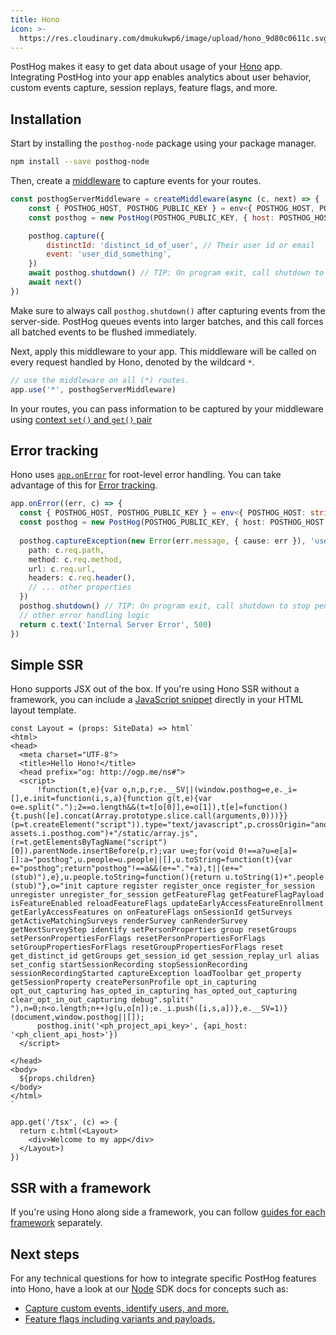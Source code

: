 ```yaml
---
title: Hono
icon: >-
  https://res.cloudinary.com/dmukukwp6/image/upload/hono_9d80c0611c.svg
---
```


PostHog makes it easy to get data about usage of your [Hono](https://hono.dev/) app. 
Integrating PostHog into your app enables analytics about user behavior, custom events 
capture, session replays, feature flags, and more.

## Installation
Start by installing the `posthog-node` package using your package manager.
```sh
npm install --save posthog-node
```

Then, create a [middleware](https://hono.dev/docs/guides/middleware) to capture events for your routes.

```js file="middleware.js"
const posthogServerMiddleware = createMiddleware(async (c, next) => {
    const { POSTHOG_HOST, POSTHOG_PUBLIC_KEY } = env<{ POSTHOG_HOST, POSTHOG_PUBLIC_KEY }>(c)
    const posthog = new PostHog(POSTHOG_PUBLIC_KEY, { host: POSTHOG_HOST })

    posthog.capture({
        distinctId: 'distinct_id_of_user', // Their user id or email
        event: 'user_did_something',
    })
    await posthog.shutdown() // TIP: On program exit, call shutdown to stop pending pollers and flush any remaining events
    await next()
})
```

<CalloutBox icon="IconInfo" title="Shutdown">

Make sure to always call `posthog.shutdown()` after capturing events from the server-side. 
PostHog queues events into larger batches, and this call forces all batched events to be flushed immediately.

</CalloutBox>

Next, apply this middleware to your app. This middleware will be called on every request handled by Hono,
denoted by the wildcard `*`.

```ts file=index.ts
// use the middleware on all (*) routes.
app.use('*', posthogServerMiddleware)
```

In your routes, you can pass information to be captured by your middleware using [context `set()` and `get()` pair](https://hono.dev/docs/api/context#set-get)

## Error tracking
Hono uses [`app.onError`](https://hono.dev/docs/api/exception#handling-httpexception) for root-level
error handling. You can take advantage of this for [Error tracking](/docs/error-tracking).

```ts file=index.ts
app.onError((err, c) => {
  const { POSTHOG_HOST, POSTHOG_PUBLIC_KEY } = env<{ POSTHOG_HOST: string, POSTHOG_PUBLIC_KEY: string }>(c)
  const posthog = new PostHog(POSTHOG_PUBLIC_KEY, { host: POSTHOG_HOST })
  
  posthog.captureException(new Error(err.message, { cause: err }), 'user_distinct_id_with_err_rethrow', {
    path: c.req.path,
    method: c.req.method,
    url: c.req.url,
    headers: c.req.header(),
    // ... other properties
  })
  posthog.shutdown() // TIP: On program exit, call shutdown to stop pending pollers and flush any remaining events
  // other error handling logic
  return c.text('Internal Server Error', 500)
})
```

## Simple SSR
Hono supports JSX out of the box. If you're using Hono SSR without a framework, you can include a
[JavaScript snippet](/docs/libraries/js#option-1-add-the-javascript-snippet-to-your-html-span-classbg-gray-accent-light-darkbg-gray-accent-dark-text-gray-font-semibold-align-middle-text-sm-p-1-roundedrecommendedspan) 
directly in your HTML layout template.

```tsx 
const Layout = (props: SiteData) => html`
<html>
<head>
  <meta charset="UTF-8">
  <title>Hello Hono!</title>
  <head prefix="og: http://ogp.me/ns#">
  <script>
      !function(t,e){var o,n,p,r;e.__SV||(window.posthog=e,e._i=[],e.init=function(i,s,a){function g(t,e){var o=e.split(".");2==o.length&&(t=t[o[0]],e=o[1]),t[e]=function(){t.push([e].concat(Array.prototype.slice.call(arguments,0)))}}(p=t.createElement("script")).type="text/javascript",p.crossOrigin="anonymous",p.async=!0,p.src=s.api_host.replace(".i.posthog.com","-assets.i.posthog.com")+"/static/array.js",(r=t.getElementsByTagName("script")[0]).parentNode.insertBefore(p,r);var u=e;for(void 0!==a?u=e[a]=[]:a="posthog",u.people=u.people||[],u.toString=function(t){var e="posthog";return"posthog"!==a&&(e+="."+a),t||(e+=" (stub)"),e},u.people.toString=function(){return u.toString(1)+".people (stub)"},o="init capture register register_once register_for_session unregister unregister_for_session getFeatureFlag getFeatureFlagPayload isFeatureEnabled reloadFeatureFlags updateEarlyAccessFeatureEnrollment getEarlyAccessFeatures on onFeatureFlags onSessionId getSurveys getActiveMatchingSurveys renderSurvey canRenderSurvey getNextSurveyStep identify setPersonProperties group resetGroups setPersonPropertiesForFlags resetPersonPropertiesForFlags setGroupPropertiesForFlags resetGroupPropertiesForFlags reset get_distinct_id getGroups get_session_id get_session_replay_url alias set_config startSessionRecording stopSessionRecording sessionRecordingStarted captureException loadToolbar get_property getSessionProperty createPersonProfile opt_in_capturing opt_out_capturing has_opted_in_capturing has_opted_out_capturing clear_opt_in_out_capturing debug".split(" "),n=0;n<o.length;n++)g(u,o[n]);e._i.push([i,s,a])},e.__SV=1)}(document,window.posthog||[]);
      posthog.init('<ph_project_api_key>', {api_host: '<ph_client_api_host>'})
  </script>

</head>
<body>
  ${props.children}
</body>
</html>
`

app.get('/tsx', (c) => {
  return c.html(<Layout>
    <div>Welcome to my app</div>
  </Layout>)
})
```

## SSR with a framework
If you're using Hono along side a framework, you can follow [guides for each framework](/docs/frameworks) separately.

## Next steps

For any technical questions for how to integrate specific PostHog features into Hono, have a look at our [Node](/docs/libraries/node) SDK docs
for concepts such as:
- [Capture custom events, identify users, and more.](/docs/libraries/node#capturing-events)
- [Feature flags including variants and payloads.](/docs/libraries/node#feature-flags)